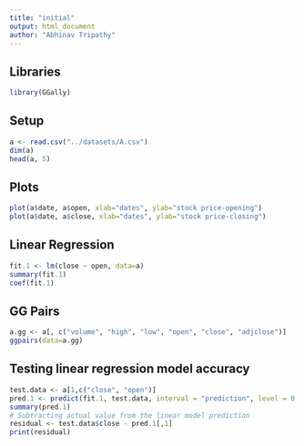 ```yaml
---
title: "initial"
output: html_document
author: "Abhinav Tripathy"
---
```


## Libraries

```r
library(GGally)
```


## Setup
```r
a <- read.csv("../datasets/A.csv")
dim(a)
head(a, 5)
```

## Plots


```r
plot(a$date, a$open, xlab="dates", ylab="stock price-opening")
plot(a$date, a$close, xlab="dates", ylab="stock price-closing")

```


## Linear Regression 

```r
fit.1 <- lm(close ~ open, data=a) 
summary(fit.1)
coef(fit.1)
```

## GG Pairs
```r

a.gg <- a[, c("volume", "high", "low", "open", "close", "adjclose")]
ggpairs(data=a.gg)
```

## Testing linear regression model accuracy
```r
test.data <- a[1,c("close", "open")]
pred.1 <- predict(fit.1, test.data, interval = "prediction", level = 0.95)
summary(pred.1)
# Subtracting actual value from the linear model prediction
residual <- test.data$close - pred.1[,1]
print(residual)
```







